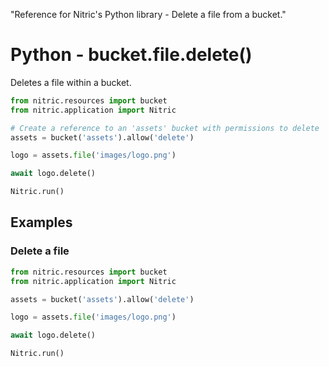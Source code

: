   "Reference for Nitric's Python library - Delete a file from a bucket."

# Python - bucket.file.delete()

Deletes a file within a bucket.

```python
from nitric.resources import bucket
from nitric.application import Nitric

# Create a reference to an 'assets' bucket with permissions to delete
assets = bucket('assets').allow('delete')

logo = assets.file('images/logo.png')

await logo.delete()

Nitric.run()
```

## Examples

### Delete a file

```python
from nitric.resources import bucket
from nitric.application import Nitric

assets = bucket('assets').allow('delete')

logo = assets.file('images/logo.png')

await logo.delete()

Nitric.run()
```
